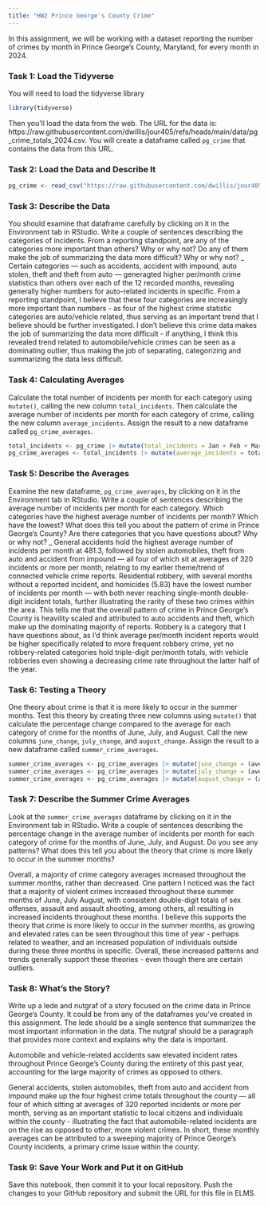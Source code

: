 ```yaml
---
title: "HW2 Prince George's County Crime"
---
```


In this assignment, we will be working with a dataset reporting the number of crimes by month in Prince George's County, Maryland, for every month in 2024. 

### Task 1: Load the Tidyverse

You will need to load the tidyverse library

```r
library(tidyverse)
```

Then you'll load the data from the web. The URL for the data is: https://raw.githubusercontent.com/dwillis/jour405/refs/heads/main/data/pg_crime_totals_2024.csv. You will create a dataframe called `pg_crime` that contains the data from this URL.

### Task 2: Load the Data and Describe It

```r
pg_crime <- read_csv("https://raw.githubusercontent.com/dwillis/jour405/refs/heads/main/data/pg_crime_totals_2024.csv")
```
### Task 3: Describe the Data

You should examine that dataframe carefully by clicking on it in the Environment tab in RStudio. Write a couple of sentences describing the categories of incidents. From a reporting standpoint, are any of the categories more important than others? Why or why not? Do any of them make the job of summarizing the data more difficult? Why or why not?
_
Certain categories — such as accidents, accident with impound, auto stolen, theft and theft from auto — generagted higher per/month crime statistics than others over each of the 12 recorded months, revealing generally higher numbers for auto-related incidents in specific. From a reporting standpoint, I believe that these four categories are increasingly more important than numbers - as four of the highest crime statistic categories are auto/vehicle related, thus serving as an important trend that I believe should be further investigated. I don't believe this crime data makes the job of summarizing the data more difficult - if anything, I think this revealed trend related to automobile/vehicle crimes can be seen as a dominating outlier, thus making the job of separating, categorizing and summarizing the data less difficult.

### Task 4: Calculating Averages

Calculate the total number of incidents per month for each category using `mutate()`, calling the new column `total_incidents`. Then calculate the average number of incidents per month for each category of crime, calling the new column `average_incidents`. Assign the result to a new dataframe called `pg_crime_averages`.

```r
total_incidents <- pg_crime |> mutate(total_incidents = Jan + Feb + Mar + Apr + May + Jun + Jul + Aug + Sep + Oct + Nov + Dec)
pg_crime_averages <- total_incidents |> mutate(average_incidents = total_incidents/12)
```

### Task 5: Describe the Averages

Examine the new dataframe, `pg_crime_averages`, by clicking on it in the Environment tab in RStudio. Write a couple of sentences describing the average number of incidents per month for each category. Which categories have the highest average number of incidents per month? Which have the lowest? What does this tell you about the pattern of crime in Prince George's County? Are there categories that you have questions about? Why or why not?
_
General accidents hold the highest average number of incidents per month at 481.3, followed by stolen automobiles, theft from auto and accident from impound — all four of which sit at averages of 320 incidents or more per month, relating to my earlier theme/trend of connected vehicle crime reports. Residential robbery, with several months without a reported incident, and homicides (5.83) have the lowest number of incidents per month — with both never reaching single-month double-digit incident totals, further illustrating the rarity of these two crimes within the area. This tells me that the overall pattern of crime in Prince George's County is heavility scaled and attributed to auto accidents and theft, which make up the dominating majority of reports. Robbery is a category that I have questions about, as I'd think average per/month incident reports would be higher specifically related to more frequent robbery crime, yet no robbery-related categories hold triple-digit per/month totals, with vehicle robberies even showing a decreasing crime rate throughout the latter half of the year.


### Task 6: Testing a Theory

One theory about crime is that it is more likely to occur in the summer months. Test this theory by creating three new columns using `mutate()` that calculate the percentage change compared to the average for each category of crime for the months of June, July, and August. Call the new columns `june_change`, `july_change`, and `august_change`. Assign the result to a new dataframe called `summer_crime_averages`.

```r
summer_crime_averages <- pg_crime_averages |> mutate(june_change = (average_incidents-Jun)/Jun * 100)
summer_crime_averages <- pg_crime_averages |> mutate(july_change = (average_incidents-Jul)/Jul * 100)
summer_crime_averages <- pg_crime_averages |> mutate(august_change = (average_incidents-Aug)/Aug * 100)
```

### Task 7: Describe the Summer Crime Averages

Look at the `summer_crime_averages` dataframe by clicking on it in the Environment tab in RStudio. Write a couple of sentences describing the percentage change in the average number of incidents per month for each category of crime for the months of June, July, and August. Do you see any patterns? What does this tell you about the theory that crime is more likely to occur in the summer months?

Overall, a majority of crime category averages increased throughout the summer months, rather than decreased. One pattern I noticed was the fact that a majority of violent crimes increased throughout these summer months of June, July August, with consistent double-digit totals of sex offenses, assault and assault shooting, among others, all resulting in increased incidents throughout these months. I believe this supports the theory that crime is more likely to occur in the summer months, as growing and elevated rates can be seen throughout this time of year - perhaps related to weather, and an increased population of individuals outside during these three months in specific. Overall, these increased patterns and trends generally support these theories - even though there are certain outliers.

### Task 8: What's the Story?

Write up a lede and nutgraf of a story focused on the crime data in Prince George's County. It could be from any of the dataframes you've created in this assignment. The lede should be a single sentence that summarizes the most important information in the data. The nutgraf should be a paragraph that provides more context and explains why the data is important.

Automobile and vehicle-related accidents saw elevated incident rates throughout Prince George's County during the entirety of this past year, accounting for the large majority of crimes as opposed to others.

General accidents, stolen automobiles, theft from auto and accident from impound make up the four highest crime totals throughout the county — all four of which sitting at averages of 320 reported incidents or more per month, serving as an important statistic to local citizens and individuals within the county - illustrating the fact that automobile-related incidents are on the rise as opposed to other, more violent crimes. In short, these monthly averages can be attributed to a sweeping majority of Prince George's County incidents, a primary crime issue within the county.

### Task 9: Save Your Work and Put it on GitHub

Save this notebook, then commit it to your local repository. Push the changes to your GitHub repository and submit the URL for this file in ELMS.
